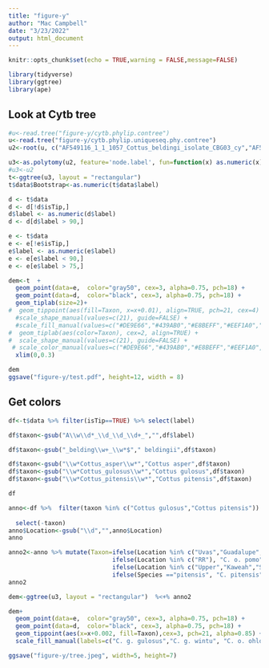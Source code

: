 ```yaml
---
title: "figure-y"
author: "Mac Campbell"
date: "3/23/2022"
output: html_document
---
```


```r
knitr::opts_chunk$set(echo = TRUE,warning = FALSE,message=FALSE)
```

```r
library(tidyverse)
library(ggtree)
library(ape)
```


## Look at Cytb tree
```r
#u<-read.tree("figure-y/cytb.phylip.contree")
u<-read.tree("figure-y/cytb.phylip.uniqueseq.phy.contree")
u2<-root(u, c("AF549116_1_1_1057_Cottus_beldingi_isolate_CBG03_cy","AF549117_1_1_1057_Cottus_beldingi_isolate_CBG04_cy","AY833337_1_1_1050_Cottus_beldingii_cytochrome_b__c"))

u3<-as.polytomy(u2, feature='node.label', fun=function(x) as.numeric(x) < 70)
#u3<-u2
t<-ggtree(u3, layout = "rectangular")
t$data$Bootstrap<-as.numeric(t$data$label)

d <- t$data
d <- d[!d$isTip,]
d$label <- as.numeric(d$label)
d <- d[d$label > 90,]

e <- t$data
e <- e[!e$isTip,]
e$label <- as.numeric(e$label)
e <- e[e$label < 90,]
e <- e[e$label > 75,]
```

```r
dem<-t  +
  geom_point(data=e,  color="gray50", cex=3, alpha=0.75, pch=18) +
  geom_point(data=d,  color="black", cex=3, alpha=0.75, pch=18) +
  geom_tiplab(size=2)+
#  geom_tippoint(aes(fill=Taxon, x=x+0.01), align=TRUE, pch=21, cex=4) +
  #scale_shape_manual(values=c(21), guide=FALSE) +
  #scale_fill_manual(values=c("#DE9E66","#439AB0","#E8BEFF","#EEF1A0","#ACCC66", "grey50")) 
#  geom_tiplab(aes(color=Taxon), cex=2, align=TRUE) +
#  scale_shape_manual(values=c(21), guide=FALSE) +
 # scale_color_manual(values=c("#DE9E66","#439AB0","#E8BEFF","#EEF1A0","#ACCC66", "grey50")) +
  xlim(0,0.3)

dem 
ggsave("figure-y/test.pdf", height=12, width = 8)
```


## Get colors

```r
df<-t$data %>% filter(isTip==TRUE) %>% select(label)

df$taxon<-gsub("A\\w\\d*_\\d_\\d_\\d+_","",df$label) 

df$taxon<-gsub("_belding\\w+_\\w*$"," beldingii",df$taxon)

df$taxon<-gsub("\\w*Cottus_asper\\w*","Cottus asper",df$taxon)
df$taxon<-gsub("\\w*Cottus_gulosus\\w*","Cottus gulosus",df$taxon)
df$taxon<-gsub("\\w*Cottus_pitensis\\w*","Cottus pitensis",df$taxon)

df
```

```r
anno<-df %>%  filter(taxon %in% c("Cottus gulosus","Cottus pitensis")) %>% separate(label, sep="_", remove=FALSE,
                                                                                    into=c("Accession","Version","Genus","Species","Isolate","Location","Gene") ) %>%
  select(-taxon)
anno$Location<-gsub("\\d","",anno$Location)
anno
```

```r
anno2<-anno %>% mutate(Taxon=ifelse(Location %in% c("Uvas","Guadalupe","Penitencia"), "C. o. ohlone", 
                             ifelse(Location %in% c("RR"), "C. o. pomo",
                             ifelse(Location %in% c("Upper","Kaweah","SF","Merced","NMF","Mokelumne","Stanislaus","Feather"), "C. g. gulosus",
                             ifelse(Species =="pitensis", "C. pitensis","C. g. wintu")))))
anno2
```


```r
dem<-ggtree(u3, layout = "rectangular")  %<+% anno2

dem+
  geom_point(data=e,  color="gray50", cex=3, alpha=0.75, pch=18) +
  geom_point(data=d,  color="black", cex=3, alpha=0.75, pch=18) +
  geom_tippoint(aes(x=x+0.002, fill=Taxon),cex=3, pch=21, alpha=0.85) +
  scale_fill_manual(labels=c("C. g. gulosus","C. g. wintu", "C. o. ohlone","C. o. pomo", "C. pitensis","Other"), values=c("#DE9E66","#439AB0","#E8BEFF","#EEF1A0","#ACCC66", "grey50")) 

ggsave("figure-y/tree.jpeg", width=5, height=7)

  
```